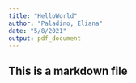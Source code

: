 ```yaml
---
title: "HelloWorld"
author: "Paladino, Eliana"
date: "5/8/2021"
output: pdf_document
---
```


## This is a markdown file

